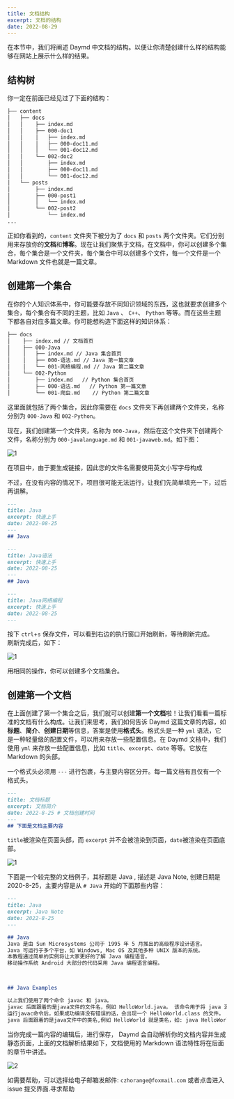```yaml
---
title: 文档结构
excerpt: 文档的结构
date: 2022-08-29
---
```


在本节中，我们将阐述 Daymd 中文档的结构。以便让你清楚创建什么样的结构能够在网站上展示什么样的结果。

## 结构树

你一定在前面已经见过了下面的结构：

```bash
├── content
│   ├── docs
│   │    ├── index.md
│   │    ├── 000-doc1
│   │    │   ├── index.md
│   │    │   ├── 000-doc11.md
│   │    │   └── 001-doc12.md
│   │    └── 002-doc2
│   │        ├── index.md
│   │        ├── 000-doc11.md
│   │        └── 001-doc12.md
│   └── posts
│        ├── index.md
│        ├── 000-post1
│        │   └── index.md
│        └── 002-post2
│            └── index.md
...
```

正如你看到的，`content` 文件夹下被分为了 `docs` 和 `posts` 两个文件夹。它们分别用来存放你的**文档**和**博客**。现在让我们聚焦于文档，在文档中，你可以创建多个集合，每个集合是一个文件夹，每个集合中可以创建多个文件，每一个文件是一个 Markdown 文件也就是一篇文章。

## 创建第一个集合

在你的个人知识体系中，你可能要存放不同知识领域的东西，这也就要求创建多个集合，每个集合有不同的主题，比如 `Java` 、 `C++`、 `Python` 等等。而在这些主题下都各自对应多篇文章。你可能想构造下面这样的知识体系：  

```bash
├── docs
│    ├── index.md // 文档首页
│    ├── 000-Java
│    │   ├── index.md // Java 集合首页
│    │   ├── 000-语法.md // Java 第一篇文章
│    │   └── 001-网络编程.md // Java 第二篇文章
│    └── 002-Python
│        ├── index.md   // Python 集合首页
│        ├── 000-语法.md   // Python 第一篇文章 
│        └── 001-爬虫.md    // Python 第二篇文章
```

这里面就包括了两个集合，因此你需要在 `docs` 文件夹下再创建两个文件夹，名称分别为 `000-Java` 和 `002-Python`。

现在，我们创建第一个文件夹，名称为 `000-Java`，然后在这个文件夹下创建两个文件，名称分别为 `000-javalanguage.md` 和 `001-javaweb.md`。如下图：  

![1](https://jetzihan-img.oss-cn-beijing.aliyuncs.com/blog/1661780067153.png)

<Warn>在项目中，由于要生成链接，因此您的文件名需要使用英文小写字母构成</Warn>

不过，在没有内容的情况下，项目很可能无法运行，让我们先简单填充一下，过后再讲解。  

```md title="index.md"
---
title: Java
excerpt: 快速上手
date: 2022-08-25
---
## Java
```

```md title="Java语法.md"
---
title: Java语法
excerpt: 快速上手
date: 2022-08-25
---
## Java
```

```md title="Java网络编程.md"
---
title: Java网络编程
excerpt: 快速上手
date: 2022-08-25
---
```

按下 `ctrl`+`s` 保存文件，可以看到右边的执行窗口开始刷新，等待刷新完成。  
刷新完成后，如下：  

![1](https://jetzihan-img.oss-cn-beijing.aliyuncs.com/blog/20220829213613.png)  

用相同的操作，你可以创建多个文档集合。

## 创建第一个文档

在上面创建了第一个集合之后，我们就可以创建**第一个文档**啦！让我们看看一篇标准的文档有什么构成。让我们来思考，我们如何告诉 Daymd 这篇文章的内容，如 **标题**、**简介**、**创建日期**等信息，答案是使用**格式头**。格式头是一种 `yml` 语法，它是一种轻量级的配置文件，可以用来存放一些配置信息。在 Daymd 文档中，我们使用 `yml` 来存放一些配置信息，比如 `title`、`excerpt`、`date` 等等。它放在 Markdown 的头部。  

一个格式头必须用 `---` 进行包裹，与主要内容区分开。每一篇文档有且仅有一个格式头。  

```md
---
title: 文档标题
excerpt: 文档简介
date: 2022-8-25 # 文档创建时间
---
## 下面是文档主要内容
```

`title`被渲染在页面头部，而 `excerpt` 并不会被渲染到页面，`date`被渲染在页面底部。

![1](https://jetzihan-img.oss-cn-beijing.aliyuncs.com/blog/1661781216174.png)

下面是一个较完整的文档例子，其标题是 Java , 描述是 Java Note, 创建日期是 2020-8-25，主要内容是从 `# Java` 开始的下面那些内容：

```md
---
title: Java
excerpt: Java Note
date: 2022-8-25
---

## Java
Java 是由 Sun Microsystems 公司于 1995 年 5 月推出的高级程序设计语言。
Java 可运行于多个平台，如 Windows, Mac OS 及其他多种 UNIX 版本的系统。
本教程通过简单的实例将让大家更好的了解 Java 编程语言。
移动操作系统 Android 大部分的代码采用 Java 编程语言编程。



## Java Examples

以上我们使用了两个命令 javac 和 java。
javac 后面跟着的是java文件的文件名，例如 HelloWorld.java。 该命令用于将 java 源文件编译为 class 字节码文件，如： javac HelloWorld.java。
运行javac命令后，如果成功编译没有错误的话，会出现一个 HelloWorld.class 的文件。
java 后面跟着的是java文件中的类名,例如 HelloWorld 就是类名，如: java HelloWorld。
```

当你完成一篇内容的编辑后，进行保存， Daymd 会自动解析你的文档内容并生成静态页面，上面的文档解析结果如下，文档使用的 Markdown 语法特性将在后面的章节中讲述。  

![2](https://jetzihan-img.oss-cn-beijing.aliyuncs.com/blog/20220830102220.png)

<Tips title="遇到问题？">如需要帮助，可以选择给电子邮箱发邮件: `czhorange@foxmail.com` 或者点击进入 issue 提交界面.</Tips><To to="https://github.com/inannan423/Daymd/issues">寻求帮助</To>
